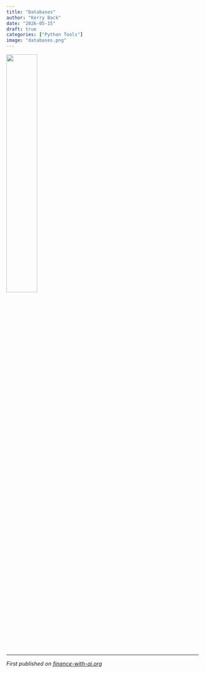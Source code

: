 ```yaml
---
title: "Databases"
author: "Kerry Back"
date: "2026-05-15"
draft: true
categories: ["Python Tools"]
image: "databases.png"  
---
```


![](databases.png){width=40% fig-align="center"}


---

*First published on [finance-with-ai.org](https://finance-with-ai.org)* 